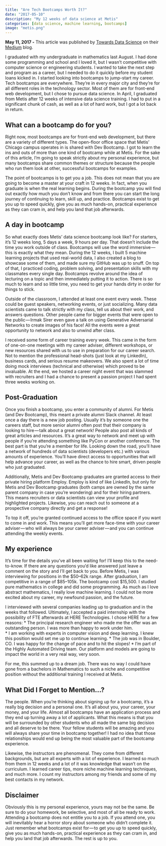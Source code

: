 ```yaml
---
title: "Are Tech Bootcamps Worth It?"
date: "2017-05-10"
description: "My 12 weeks of data science at Metis"
categories: [data science, machine learning, bootcamps]
image: "metis.png"
---
```

**May 11, 2017 -** This article was published by [Towards Data Science](https://towardsdatascience.com/arebootcampsworthit-b8eb4d28770d) on their [Medium](https://medium.com/) blog. 


I graduated with my undergraduate in mathematics last August. I had done some programming and school and I loved it, but I wasn’t competitive with computer science or engineering students. I wanted to take the next step and program as a career, but I needed to do it quickly before my student loans kicked in. I started looking into bootcamps to jump-start my career.
Tech bootcamps are everywhere. They’re in every major city and they’re for all different roles in the technology sector. Most of them are for front-end web development, but I chose to pursue data science. In April, I graduated from Metis after 12 weeks of intensive data science training. I had to put in a significant chunk of cash, as well as a lot of hard work, but I got a lot back in return.

## What can a bootcamp do for you?
Right now, most bootcamps are for front-end web development, but there are a variety of different types. The open-floor office space that Metis’ Chicago campus operates in is shared with Dev Bootcamp. I got to learn the ins and outs of more than one kind of bootcamp while at Metis. For the sake of this article, I’m going to speak strictly about my personal experience, but many bootcamps share common themes or structure because the people who run them look at other, successful bootcamps for examples.

The point of bootcamps is to get you a job. This does not mean that you are going to become a master at your craft in 12 weeks. In fact, when you graduate is when the real learning begins. During the bootcamp you will find out exactly how much you don’t know and from there you can start the long journey of continuing to learn, skill up, and practice. Bootcamps exist to get you up to speed quickly, give you as much hands-on, practical experience as they can cram in, and help you land that job afterwards.

## A day in bootcamp
So what exactly does Metis’ data science bootcamp look like? For starters, it’s 12 weeks long, 5 days a week, 9 hours per day. That doesn’t include the time you work outside of class. Bootcamps will use the word immersive — this is exactly what they mean. During the 12 weeks, I built 5 machine learning projects that used real-world data, I also created a blog to showcase some of them, and made sure my GitHub was up to snuff. On top of that, I practiced coding, problem solving, and presentation skills with my classmates every single day. Bootcamps revolve around the idea of lecturing on a topic and then immediately putting it to action. There is so much to learn and so little time, you need to get your hands dirty in order for things to stick.

Outside of the classroom, I attended at least one event every week. These could be guest speakers, networking events, or just socializing. Many data scientists came to talk strictly with my class, tell us about their work, and answers questions. Other people came for bigger events that were open to the public — Irmak Sirer even gave a talk on using Generative Adversarial Networks to create images of his face! All the events were a great opportunity to network and also to unwind after class.

I received some form of career training every week. This came in the form of one-on-one meetings with my career adviser, different workshops, or new resources shared with us to use in preparation for our career search. Not to mention the professional head-shots (just look at my LinkedIn), business cards, and serious resume makeovers. We also spent a lot of time doing mock interviews (technical and otherwise) which proved to be invaluable. At the end, we hosted a career night event that was slammed with recruiters and I had a chance to present a passion project I had spent three weeks working on.

## Post-Graduation
Once you finish a bootcamp, you enter a community of alumni. For Metis (and Dev Bootcamp), this meant a private alumni Slack channel. At least once a day there is a new job posting. Usually it’s by someone one the careers staff, but more senior alumni often post that their company is looking to hire — talk about a great network! People also post all kinds of great articles and resources. It’s a great way to network and meet up with people if you’re attending something like PyCon or another conference. The best part is that you’re a member for life. Looking down the road, you’ll have a network of hundreds of data scientists (developers etc.) with various amounts of experience. You’ll have direct access to opportunities that will help advance your career, as well as the chance to hire smart, driven people who just graduated.


Additionally, Metis and Dev Bootcamp graduates are granted access to their private hiring platform Employ. Employ is kind of like LinkedIn, but only for Metis and Dev Bootcamp graduates (both camps are owned by the same parent company in case you’re wondering) and for their hiring partners. This means recruiters or data scientists can view your profile and highlighted projects. Likewise, you can reach out to someone at a prospective company directly and get a response!

To top it off, you’re granted continued access to the office space if you want to come in and work. This means you’ll get more face-time with your career adviser — who will always be your career adviser — and you can continue attending the weekly events.

## My experience
It’s time for the details you’ve all been waiting for! I’ll keep this to the need-to-know. If there are any questions you’d like answered just leave a comment on the story and I’ll get back to you.
Before Metis, I was interviewing for positions in the $50–62k range. After graduation, I am competitive in a range of $85–105k. The bootcamp cost $15,500. I studied pure mathematics in college and did some programming. As much as I love abstract mathematics, I really love machine learning. I could not be more excited about my career, my newfound passion, and the future.

I interviewed with several companies leading up to graduation and in the weeks that followed. Ultimately, I accepted a paid internship with the possibility of FTE afterwards at HERE Technologies. I chose HERE for a few reasons:
* The principal research engineer who made me the offer was an outstanding person. I was more than happy to work under him.  
* I am working with experts in computer vision and deep learning. I knew this position would set me up to continue learning.
* The job was in Boulder, CO. I was happy for the change of pace and to hit the slopes!
* I’m part of the Highly Automated Driving team. Our platform and models are going to impact the world in a very real way, very soon.
 

For me, this summed up to a dream job. There was no way I could have gone from a bachelors in Mathematics to such a niche and competitive position without the additional training I received at Metis.

## What Did I Forget to Mention…?
The people. When you’re thinking about signing up for a bootcamp, it’s a really big decision and a personal one. It’s all about you, your career, your money, and your life. Almost all bootcamps have an application process and they end up turning away a lot of applicants. What this means is that you will be surrounded by other students who all made the same big decision and all deserve to be there. Your fellow students will be amazing and you will always share your time in bootcamp together! I had no idea that those relationships would end up being the most valuable part of the bootcamp experience.

Likewise, the instructors are phenomenal. They come from different backgrounds, but are all experts with a lot of experience. I learned so much from them in 12 weeks and a lot of it was knowledge that wasn’t on the curriculum. I learned career tips, more niche machine learning techniques, and much more. I count my instructors among my friends and some of my best contacts in my network.

## Disclaimer
Obviously this is my personal experience, yours may not be the same. Be sure to do your homework, be selective, and most of all be ready to work. Attending a bootcamp does not entitle you to a job. If you attend one, you will inevitably hear a horror story about someone who didn’t complete it. Just remember what bootcamps exist for — to get you up to speed quickly, give you as much hands-on, practical experience as they can cram in, and help you land that job afterwards. The rest is up to you.
